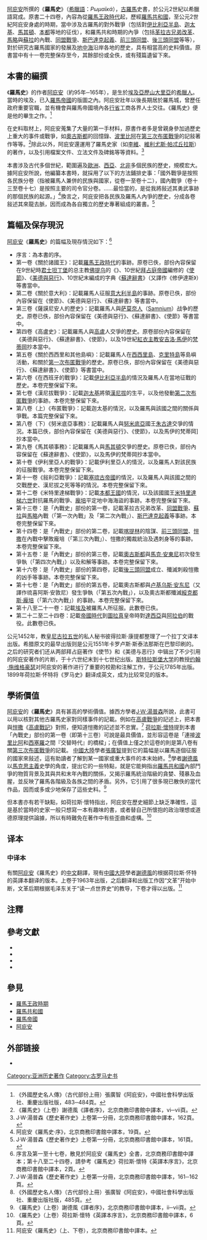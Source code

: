 {{Link style|time=2015-12-12T04:12:51+00:00}}
[[阿庇安|阿庇安]]所撰的《'''羅馬史'''》（[[希臘語|希臘語]]：''Ρωμαϊκά''），[[古羅馬|古羅馬]]史書，於公元2世紀以希臘語寫成。原書二十四卷，內容為從[[羅馬王政時代|羅馬王政時代]]起，歷經[[羅馬共和國|羅馬共和國]]，至公元2世紀阿庇安身處的時期，當中涉及古羅馬的對外戰爭（包括對[[伊比利亞半島|伊比利亞半島]]、[[迦太基|迦太基]]、[[馬其頓|馬其頓]]、[[本都|本都]]等地的征伐），和羅馬共和時期的內爭（包括[[革拉古兄弟改革|革拉古兄弟改革]]、[[馬略|馬略]]與[[蘇拉|蘇拉]]的內戰、[[同盟者戰爭|同盟戰爭]]、[[斯巴達克起義|斯巴達克起義]]、[[前三頭同盟|前三頭同盟]]、[[後三頭同盟|後三頭同盟]]等等），對於研究古羅馬國家的發展及[[地中海|地中海]]沿岸各地的歷史，具有相當高的史料價值。原書當中有十一卷完整保存至今，其餘部份或全佚，或有殘篇遺留下來。

== 本書的編撰 ==
《'''羅馬史'''》的作者[[阿庇安|阿庇安]]（約95年─165年），是生於[[埃及|埃及]][[亞歷山大里亞|亞歷山大里亞]]的[[希臘人|希臘人]]。當時的埃及，已入[[羅馬帝國|羅馬帝國]]的版圖之內。阿庇安壯年以後長期居於羅馬城，曾歷任政府重要官職，並有機會與羅馬帝國境內各[[行省|行省]]工商各界人士交往。《羅馬史》便是他的畢生之作。<ref>《外國歷史名人傳》（古代部份上冊）張廣智《阿庇安》，中國社會科學出版社、重慶出版社版，483─484頁。</ref>

在史料取材上，阿庇安蒐集了大量的第一手材料，原書作者多是曾親身參加過歷史上重大的事件或戰爭，如[[奧古斯都|奧古斯都]]的回憶錄、[[波里比阿|波里比阿]]在[[第三次布匿戰爭|第三次布匿戰爭]]的記敍著作等等。<ref>《羅馬史》（上卷）謝德風《譯者序》，北京商務印書館中譯本，vi─vii頁。</ref>除此以外，阿庇安還運用了羅馬史家（如[[李維|李維]]、[[維利尤斯·帕忒丘拉斯|維利尤斯·帕忒丘拉斯]]）的著作，以及引用檔案文件、立法文件及碑銘等等資料。<ref>J·W·湯普森《歷史著作史》上卷第一分冊，北京商務印書館中譯本，162頁。</ref>

本書涉及古代多個世紀，範圍遍及[[歐洲|歐洲]]、[[西亞|西亞]]、[[北非|北非]]多個民族的歷史，規模宏大。據阿庇安所說，他編纂本書時，就採用了以下的方法鋪排史事：「國外戰爭是按照各民族分卷（指被羅馬人兼併的民族與國家，從卷一至卷十二），國內戰爭（卷十三至卷十七）是按照主要的司令官分卷。……最恰當的，是從我將敍述其勇武事跡的那個民族的起源。」<ref>阿庇安《羅馬史·序》，北京商務印書館中譯本，19頁。</ref>換言之，阿庇安把各民族及羅馬人內爭的歷史，分成各卷敍述其來龍去脈，因而成為各自獨立的歷史專著組成的叢書。<ref>J·W·湯普森《歷史著作史》上卷第一分冊，北京商務印書館中譯本，161頁。</ref>

== 篇幅及保存現況 ==
[[阿庇安|阿庇安]]《'''羅馬史'''》的篇幅及現存情況如下：<ref>序言及第一至十七卷，散見於阿庇安《羅馬史》全書，北京商務印書館中譯本；第十八至二十四卷，請參考《羅馬史》荷拉斯·懷特《英譯本序言》，北京商務印書館中譯本，2頁。</ref>
*序言：為本書的序。
*第一卷《關於諸國王》：記載[[羅馬王政時代|羅馬王政時代]]的事跡。原卷已佚，部份內容保留在9世紀時[[君士坦丁堡|君士坦丁堡]]的总主教[[佛提乌|佛提乌]]的《{{link-en|群書摘要|Bibliotheca}}》、10世紀[[拜占庭帝國|拜占庭帝國]]編修的《[[使節_(拜占庭典籍|使節]]》、《[[美德與惡行|美德與惡行]]》、10世紀末編成的字典《[[蘇達辭書|蘇達辭書]]》（又譯作《修伊達斯》）等書當中。
*第二卷《關於意大利》：記載羅馬人征服[[意大利半島|意大利半島]]的事跡。原卷已佚，部份內容保留在《使節》、《美德與惡行》、《蘇達辭書》等書當中。
*第三卷《薩謨尼安人的歷史》：記載羅馬人與[[萨莫奈人|萨莫奈人]]（[[:en:Samnium|Samnium]]）战争的歷史。原卷已佚，部份內容保留在《美德與惡行》、《蘇達辭書》、《使節》等書當中。
*第四卷《高盧史》：記載羅馬人與[[高盧|高盧]]人交爭的歷史。原卷部份內容保留在《美德與惡行》、《蘇達辭書》、《使節》，以及19世紀[[紅衣主教|紅衣主教]][[安吉洛·馬伊|安吉洛·馬伊]]的[[梵蒂岡|梵蒂岡]]抄本當中。
*第五卷《關於西西里和其他島嶼》：記載羅馬人在[[西西里島|西西里島]]、[[克里特島|克里特島]]等島嶼活動，和關於[[第一次布匿戰爭|第一次布匿戰爭]]的歷史。原卷已佚，部份內容保留在《美德與惡行》、《蘇達辭書》、《使節》等書當中。
*第六卷《在西班牙的戰爭》：記載[[伊比利亞半島|伊比利亞半島]]的情況及羅馬人在當地征戰的歷史。本卷完整保留下來。
*第七卷《漢尼拔戰爭》：記載[[迦太基|迦太基]]將領[[漢尼拔|漢尼拔]]的生平，以及他發動[[第二次布匿戰爭|第二次布匿戰爭]]的事跡。本卷完整保留下來。
*第八卷（上）《布匿戰爭》：記載迦太基的情況，以及羅馬與該國之間的關係與爭戰。本篇完整保留下來。
*第八卷（下）《努米底亞事務》：記載羅馬人與[[努米底亞|努米底亞]]國王[[朱古達|朱古達]]交爭的情況。本篇已佚，部份內容保留在《美德與惡行》、《使節》，以及馬伊的梵蒂岡]抄本當中。
*第九卷《馬其頓事務》：記載羅馬人與[[馬其頓|馬其頓]]交爭的歷史。原卷已佚，部份內容保留在《蘇達辭書》、《使節》，以及馬伊的梵蒂岡抄本當中。
*第十卷《伊利里亞人的戰爭》：記載伊利里亞人的情況，以及羅馬人對該民族的征服戰爭。本卷完整保留下來。
*第十一卷《敍利亞戰爭》：記載[[塞琉古帝國|塞琉古帝國]]的情況，以及羅馬人與該國之間的交戰歷史、漢尼拔之死等等的情況。本卷完整保留下來。
*第十二卷《米特里達梯戰爭》：記載[[本都王國|本都王國]]的情況，以及該國國王[[米特里達梯六世|米特里達梯六世]]對抗羅馬的戰爭、[[龐培|龐培]]平定地中海海盜的事跡。本卷完整保留下來。
*第十三卷：是「內戰史」部份的第一卷，記載革拉古兄弟改革、[[同盟者戰爭|同盟戰爭]]、[[蘇拉|蘇拉]]與[[馬略|馬略]]內戰（「第一次內戰」及「第二次內戰」）、[[斯巴達克起義|斯巴達克起義]]等事跡。本卷完整保留下來。
*第十四卷：是「內戰史」部份的第二卷，記載[[喀提林|喀提林]]的陰謀、[[前三頭同盟|前三頭同盟]]、[[愷撒|愷撒]]在內戰中擊敗龐培（「第三次內戰」）、愷撒的獨裁統治及遇刺身等的事跡。本卷完整保留下來。
*第十五卷：是「內戰史」部份的第三卷，記載[[奧古斯都|奧古斯都]]與[[馬克·安東尼|馬克·安東尼]]初次發生爭執（「第四次內戰」）以及和解等事跡。本卷完整保留下來。
*第十六卷：是「內戰史」部份的第四卷，記載[[後三頭同盟|後三頭同盟]]成立、殲滅刺殺愷撒的凶手等事跡。本卷完整保留下來。
*第十七卷：是「內戰史」部份的第五卷，記載奧古斯都與[[卢基乌斯·安东尼|卢基乌斯·安东尼]]（又譯作琉喜阿斯·安敦尼）發生爭執（「第五次內戰」），以及奧古斯都殲滅[[綏克都斯·龐培|綏克都斯·龐培]]（「第六次內戰」）的事跡。本卷完整保留下來。
*第十八至二十一卷：記載[[埃及|埃及]]被羅馬人所征服。此數卷已佚。
*第二十二至二十四卷：記載[[羅馬帝國|帝國時代]]到[[圖拉真|圖拉真]]皇帝時對[[達西亞|達西亞]]與[[阿拉伯|阿拉伯]]的戰役。此數卷已佚。

公元1452年，教皇[[尼古拉五世|尼古拉五世]]的私人秘书彼得拉斯·康提都整理了一个拉丁文译本出版。希腊原文的最早出版则是公元1551年卡罗卢斯·斯泰法那斯在巴黎印刷的。之后的研究者们还从两部拜占庭著作《使节》和《美德与恶行》中辑出了不少引用的阿庇安著作的片断，于十六世纪末到十七世纪出版。[[斯特拉斯堡大学|斯特拉斯堡大学]]的教授[[约翰·施维格豪瑟|约翰·施维格豪瑟]]对阿庇安的著作进行了重要的校勘和注解工作，于公元1785年出版。1899年荷拉斯·怀特将《罗马史》翻译成英文，成为比较常见的版本。

== 學術價值 ==
[[阿庇安|阿庇安]]的《'''羅馬史'''》具有甚高的學術價值。據西方學者[[J·W·湯普森|J·W·湯普森]]所說，此書可以用以核對其他古羅馬史家對同樣事件的記載。例如在[[高盧戰爭|高盧戰爭]]的記述上，把本書與[[愷撒|愷撒]]《[[高盧戰記|高盧戰記]]》對照，便知道愷撒的記述並不忠實。<ref>J·W·湯普森《歷史著作史》上卷第一分冊，北京商務印書館中譯本，161─162頁。</ref>
[[荷拉斯·懷特|荷拉斯·懷特]]提到本書「內戰史」部份的第一卷（即第十三卷）可說是最具價值，並形容這卷是「連接[[波里比阿|波里比阿]]和[[西塞羅|西塞羅]]之間『交替時代』的橋樑」；在價值上僅之於這卷的則是第八卷有關[[第三次布匿戰爭|第三次布匿戰爭]]的記載。
[[中國大陸|中國大陸]]學者[[張廣智|張廣智]]提到它的篇幅是以羅馬逐個征服的國家來敍述，這有助讀者了解到某一國家或重大事件的本末始終。<ref>《外國歷史名人傳》（古代部份上冊）張廣智《阿庇安》，中國社會科學出版社、重慶出版社版，485頁。</ref>學者[[謝德風|謝德風]]以[[馬克思主義|馬克思主義]]史學的角度，提出它的一些特點，就是它能夠指出[[羅馬共和國|羅馬共和國]]內部鬥爭的物質背景及其與共和末年內戰的關係，又揭示羅馬統治階級的貪婪、殘暴及血腥，並反映了羅馬各階級及各族之間的矛盾。另外，它引用了很多現已散佚的當代作品，因而或多或少地保存了這些史料。<ref>《羅馬史》（上卷）謝德風《譯者序》，北京商務印書館中譯本，ii─vii頁。</ref>

但本書亦有若干缺點，如荷拉斯·懷特指出，阿庇安在歷史細節上缺乏準確性，這是基於當時的史家一般只想寫一本有趣味的書，或者替自己所懷抱的政治理想或道德原理提供論據，所以有時難免在著作中有些歪曲和虛構。<ref>《羅馬史》（上卷）荷拉斯·懷特《英譯本序言》，北京商務印書館中譯本，6頁。</ref>

==译本==
===中译本===
有關[[阿庇安|阿庇安]]《羅馬史》的[[中文|中文]]翻譯，現有[[中國大陸|中國大陸]]學者[[謝德風|謝德風]]的根据荷拉斯·怀特的英譯本翻译的版本。上卷于1963年出版，之后翻译和出版工作因“文革”开始中断，文革后期根据毛泽东关于“读一点世界史”的教导，下卷才得以出版。<ref>阿庇安《羅馬史》（上、下卷），北京商務印書館中譯本。</ref>

== 注釋 ==
{{reflist|2}}

== 參考文獻 ==
<div class="references-small">
* {{cite book|title=《'''羅馬史'''》（上卷）|author=[[阿庇安|阿庇安]]|others=[[謝德風|謝德風]]譯|location=[[北京|北京]]|publisher=[[商務印書館|商務印書館]]（1997）ISBN 7100017939|language=zh}}
* {{cite book|title=《'''羅馬史'''》（下卷）|author=[[阿庇安|阿庇安]]|others=[[謝德風|謝德風]]譯|location=[[北京|北京]]|publisher=[[商務印書館|商務印書館]]（1997）ISBN 7100017947|language=zh}}
* {{cite book|title=《[[歷史著作史|歷史著作史]]》|author= [[J·W·湯普森|J·W·湯普森]]|others=[[謝德風|謝德風]]譯|location=[[北京|北京]]|publisher=[[商務印書館|商務印書館]]（1988）ISBN 710000473x|language=zh}}
* {{cite book|title=《外國歷史名人傳》（古代部份上冊）|author=[[朱庭光|朱庭光]]主編|location=[[重慶|重慶]]|publisher=[[中國社會科學出版社|中國社會科學出版社]]、[[重慶出版社|重慶出版社]]（1982）|language=zh}}
</div>

== 參見 ==
*[[羅馬王政時期|羅馬王政時期]]
*[[羅馬共和國|羅馬共和國]]
*[[羅馬帝國|羅馬帝國]]
*[[阿庇安|阿庇安]]

== 外部链接 ==
* {{en}}{{cite web|url=http://penelope.uchicago.edu/Thayer/E/Roman/Texts/Appian/home.html|title=Appian: The Roman History（阿庇安《羅馬史》）}}

[[Category:亚洲历史著作|Category:亚洲历史著作]]
[[Category:古罗马史书|Category:古罗马史书]]